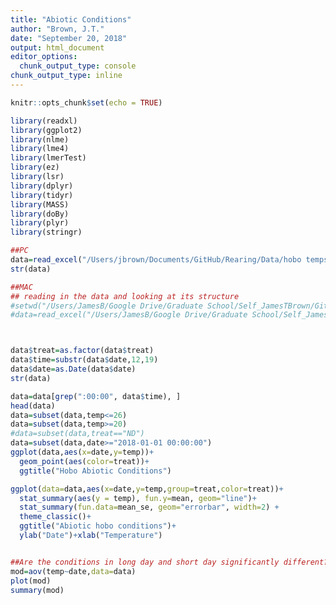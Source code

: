 ```yaml
---
title: "Abiotic Conditions"
author: "Brown, J.T."
date: "September 20, 2018"
output: html_document
editor_options: 
  chunk_output_type: console
chunk_output_type: inline
---
```


```r
knitr::opts_chunk$set(echo = TRUE)
```

```r
library(readxl)
library(ggplot2)
library(nlme)
library(lme4)
library(lmerTest)
library(ez)
library(lsr)
library(dplyr)
library(tidyr)
library(MASS)
library(doBy)
library(plyr)
library(stringr)
```


```r
##PC
data=read_excel("/Users/jbrown/Documents/GitHub/Rearing/Data/hobo temps_full.xlsx",sheet = "Sheet1")
str(data)

##MAC
## reading in the data and looking at its structure
#setwd("/Users/JamesB/Google Drive/Graduate School/Self_JamesTBrown/GitHub/Nutrition and Diapause/FreezeDry/Data")
#data=read_excel("/Users/JamesB/Google Drive/Graduate School/Self_JamesTBrown/GitHub/FreezeDry/Data/2017_Lyophollization Validation.xlsx", sheet = "Sheet1")



data$treat=as.factor(data$treat)
data$time=substr(data$date,12,19)
data$date=as.Date(data$date)
str(data)
```

```r
data=data[grep(":00:00", data$time), ]
head(data)
data=subset(data,temp<=26)
data=subset(data,temp>=20)
#data=subset(data,treat=="ND")
data=subset(data,date>="2018-01-01 00:00:00")
ggplot(data,aes(x=date,y=temp))+
  geom_point(aes(color=treat))+
  ggtitle("Hobo Abiotic Conditions")

ggplot(data=data,aes(x=date,y=temp,group=treat,color=treat))+
  stat_summary(aes(y = temp), fun.y=mean, geom="line")+
  stat_summary(fun.data=mean_se, geom="errorbar", width=2) +
  theme_classic()+
  ggtitle("Abiotic hobo conditions")+
  ylab("Date")+xlab("Temperature")


##Are the conditions in long day and short day significantly different?
mod=aov(temp~date,data=data)
plot(mod)
summary(mod)
```